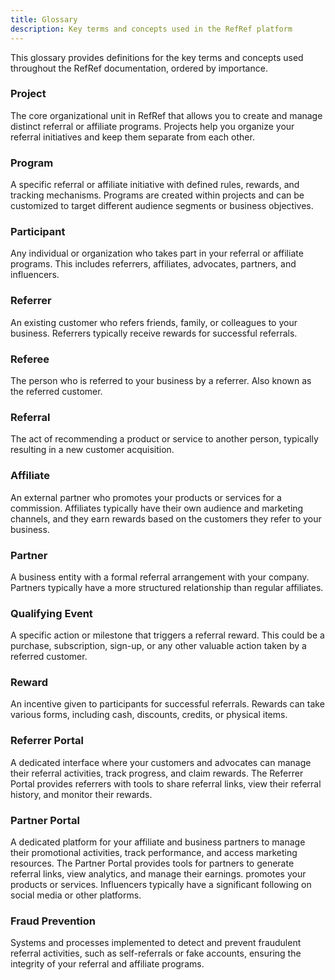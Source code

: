 ```yaml
---
title: Glossary
description: Key terms and concepts used in the RefRef platform
---
```


This glossary provides definitions for the key terms and concepts used throughout the RefRef documentation, ordered by importance.

### Project
The core organizational unit in RefRef that allows you to create and manage distinct referral or affiliate programs. Projects help you organize your referral initiatives and keep them separate from each other.

### Program
A specific referral or affiliate initiative with defined rules, rewards, and tracking mechanisms. Programs are created within projects and can be customized to target different audience segments or business objectives.

### Participant
Any individual or organization who takes part in your referral or affiliate programs. This includes referrers, affiliates, advocates, partners, and influencers.

### Referrer
An existing customer who refers friends, family, or colleagues to your business. Referrers typically receive rewards for successful referrals.

### Referee
The person who is referred to your business by a referrer. Also known as the referred customer.

### Referral
The act of recommending a product or service to another person, typically resulting in a new customer acquisition.

### Affiliate
An external partner who promotes your products or services for a commission. Affiliates typically have their own audience and marketing channels, and they earn rewards based on the customers they refer to your business.

### Partner
A business entity with a formal referral arrangement with your company. Partners typically have a more structured relationship than regular affiliates.

### Qualifying Event
A specific action or milestone that triggers a referral reward. This could be a purchase, subscription, sign-up, or any other valuable action taken by a referred customer.

### Reward
An incentive given to participants for successful referrals. Rewards can take various forms, including cash, discounts, credits, or physical items.

### Referrer Portal
A dedicated interface where your customers and advocates can manage their referral activities, track progress, and claim rewards. The Referrer Portal provides referrers with tools to share referral links, view their referral history, and monitor their rewards.

### Partner Portal
A dedicated platform for your affiliate and business partners to manage their promotional activities, track performance, and access marketing resources. The Partner Portal provides tools for partners to generate referral links, view analytics, and manage their earnings.
promotes your products or services. Influencers typically have a significant following on social media or other platforms.

### Fraud Prevention
Systems and processes implemented to detect and prevent fraudulent referral activities, such as self-referrals or fake accounts, ensuring the integrity of your referral and affiliate programs.
